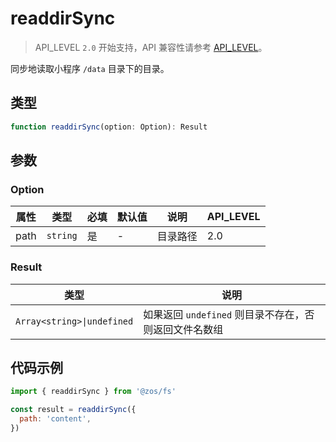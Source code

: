 # readdirSync

> API_LEVEL `2.0` 开始支持，API 兼容性请参考 [API_LEVEL](../../../../guides/framework/device/compatibility.md)。

同步地读取小程序 `/data` 目录下的目录。

## 类型

```ts
function readdirSync(option: Option): Result
```

## 参数

### Option

| 属性 | 类型                | 必填 | 默认值 | 说明     | API_LEVEL |
| ---- | ------------------- | ---- | ------ | -------- | --------- |
| path | <code>string</code> | 是   | -      | 目录路径 | 2.0       |

### Result

| 类型                                              | 说明                                                  |
| ------------------------------------------------- | ----------------------------------------------------- |
| <code>Array&#60;string&#62;&#124;undefined</code> | 如果返回 `undefined` 则目录不存在，否则返回文件名数组 |

## 代码示例

```js
import { readdirSync } from '@zos/fs'

const result = readdirSync({
  path: 'content',
})
```

